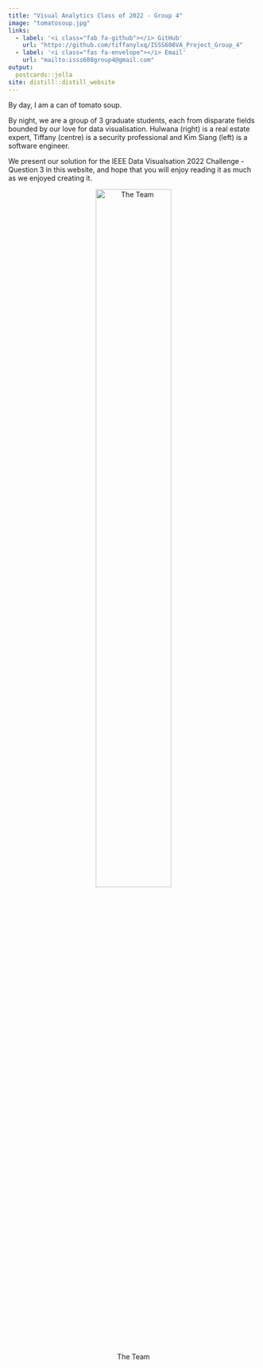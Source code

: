 ```yaml
---
title: "Visual Analytics Class of 2022 - Group 4"
image: "tomatosoup.jpg"
links:
  - label: '<i class="fab fa-github"></i> GitHub'
    url: "https://github.com/tiffanylxq/ISSS608VA_Project_Group_4"
  - label: '<i class="fas fa-envelope"></i> Email'
    url: "mailto:isss608group4@gmail.com"
output:
  postcards::jolla
site: distill::distill_website
---
```

By day, I am a can of tomato soup. 

By night, we are a group of 3 graduate students, each from disparate fields bounded by our love for data visualisation. Hulwana (right) is a real estate expert, Tiffany (centre) is a security professional and Kim Siang (left) is a software engineer. 

We present our solution for the IEEE Data Visualsation 2022 Challenge - Question 3 in this website, and hope that you will enjoy reading it as much as we enjoyed creating it. 

<center>

![The Team](images/tomotacan.png){width=60%}

<center>
